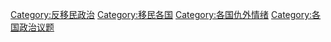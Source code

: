 
[[Category:反移民政治|Category:反移民政治]]
[[Category:移民各国|Category:移民各国]]
[[Category:各国仇外情绪|Category:各国仇外情绪]]
[[Category:各国政治议题|Category:各国政治议题]]